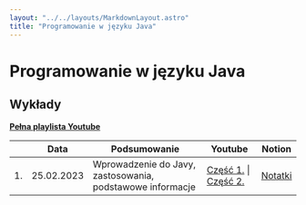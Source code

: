 ```yaml
---
layout: "../../layouts/MarkdownLayout.astro"
title: "Programowanie w języku Java"
---
```


# Programowanie w języku Java

## Wykłady

[**Pełna playlista Youtube**](https://www.youtube.com/playlist?list=PLxnzOnUpNzMBdvsYbqp4fe9tS5YmHTHO-)

<div class="overflow-auto">

|     | Data       | Podsumowanie                                              | Youtube                                                                              | Notion                                                                                                                   |
| --- | ---------- | --------------------------------------------------------- | ------------------------------------------------------------------------------------ | ------------------------------------------------------------------------------------------------------------------------ |
| 1.  | 25.02.2023 | Wprowadzenie do Javy, zastosowania, podstawowe informacje | [Część 1.](https://youtu.be/N5sLciYXHTo) \| [Część 2.](https://youtu.be/mgbHejsRqPo) | [Notatki](https://zippy-tamarillo-525.notion.site/Programowanie-w-j-zyku-Java-Wyk-ad-1-d98274721eb34b8e9428948cf153f764) |

</div>
